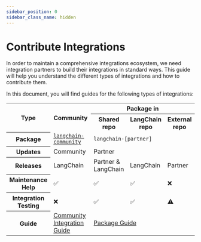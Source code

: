 ```yaml
---
sidebar_position: 0
sidebar_class_name: hidden
---
```


# Contribute Integrations

<!-- 
Vision: to maintain a comprehensive integrations ecosystem, we need integration partners to all build their integrations in standard ways.
Steps. figure out which kind of integration, follow respective guide
news: we have a new guide for contributing integrations
-->

In order to maintain a comprehensive integrations ecosystem, we need integration 
partners to build their integrations in standard ways. This guide will help you 
understand the different types of integrations and how to contribute them.

In this document, you will find guides for the following types of integrations:

<table style={{textAlign: "center"}}>
  <tr>
    <th rowspan="2">Type</th>
    <th rowspan="2">Community</th>
    <th colspan="3">Package in</th>
  </tr>
  <tr>
    <th>Shared repo</th>
    <th>LangChain repo</th>
    <th>External repo</th>
  </tr>
  <tr>
    <th>Package</th>
    <td>
      <a href="https://pypi.org/project/langchain-community"
        ><code>langchain-community</code></a
      >
    </td>
    <td colspan="3"><code>langchain-[partner]</code></td>
  </tr>
  <tr>
    <th>Updates</th>
    <td>Community</td>
    <td colspan="3">Partner</td>
  </tr>
  <tr>
    <th>Releases</th>
    <td>LangChain</td>
    <td>Partner &amp; LangChain</td>
    <td>LangChain</td>
    <td>Partner</td>
  </tr>
  <tr>
    <th>Maintenance Help</th>
    <td>✅</td>
    <td>✅</td>
    <td>✅</td>
    <td>❌</td>
  </tr>
  <tr>
    <th>Integration Testing</th>
    <td>❌</td>
    <td>✅</td>
    <td>✅</td>
    <td>⚠️</td>
  </tr>
  <tr>
    <th>Guide</th>
    <td><a href="./community.mdx">Community Integration Guide</a></td>
    <td colspan="3"><a href="./package.mdx">Package Guide</a></td>
  </tr>
</table>

